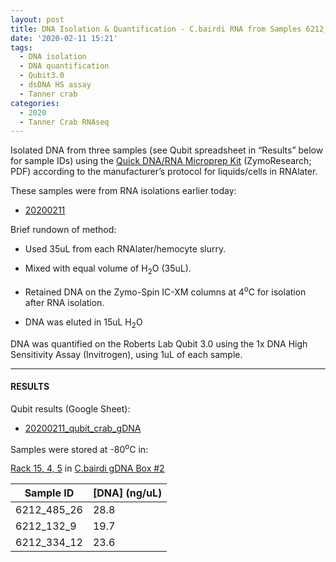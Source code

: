 ```yaml
---
layout: post
title: DNA Isolation & Quantification - C.bairdi RNA from Samples 6212_132_9 6212_334_12 6212_485_26
date: '2020-02-11 15:21'
tags:
  - DNA isolation
  - DNA quantification
  - Qubit3.0
  - dsDNA HS assay
  - Tanner crab
categories:
  - 2020
  - Tanner Crab RNAseq
---
```

Isolated DNA from three samples (see Qubit spreadsheet in "Results" below for sample IDs) using the [Quick DNA/RNA Microprep Kit](https://github.com/RobertsLab/resources/blob/master/protocols/Commercial_Protocols/ZymoResearch_quick-dna-rna_microprep_plus_kit_20190411.pdf) (ZymoResearch; PDF) according to the manufacturer's protocol for liquids/cells in RNAlater.

These samples were from RNA isolations earlier today:

- [20200211](https://robertslab.github.io/sams-notebook/2020/02/11/RNA-Isolation-&-Quantification-C.bairdi-RNA-from-Samples-6212_132_9-6212_334_12-6212_485_26.html)


Brief rundown of method:

- Used 35uL from each RNAlater/hemocyte slurry.

- Mixed with equal volume of H<sub>2</sub>O (35uL).

- Retained DNA on the Zymo-Spin IC-XM columns at 4<sup>o</sup>C for isolation after RNA isolation.

- DNA was eluted in 15uL H<sub>2</sub>O

DNA was quantified on the Roberts Lab Qubit 3.0 using the 1x DNA High Sensitivity Assay (Invitrogen), using 1uL of each sample.

---

#### RESULTS

Qubit results (Google Sheet):

- [20200211_qubit_crab_gDNA](https://docs.google.com/spreadsheets/d/1PHHUDZNjMyvzRF7IIyzP7F1rMsSLsScqk7KzLaBPRCc/edit?usp=sharing)

Samples were stored at -80<sup>o</sup>C in:

[Rack 15, 4, 5](http://b.link/srlab-80C) in [C.bairdi gDNA Box #2](https://docs.google.com/spreadsheets/d/1EnI5UlvN8qoT3pB0VcP6Eu44BdiyyElToYA9VwukPEE/edit?usp=sharing)


| Sample ID   | [DNA] (ng/uL) |
|-------------|---------------|
| 6212_485_26 | 28.8          |
| 6212_132_9  | 19.7          |
| 6212_334_12 | 23.6          |

